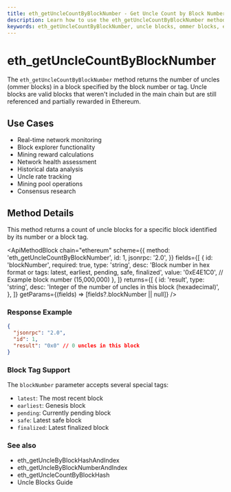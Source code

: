 ```yaml
---
title: eth_getUncleCountByBlockNumber - Get Uncle Count by Block Number | Ethereum API Methods
description: Learn how to use the eth_getUncleCountByBlockNumber method to retrieve the number of uncle blocks in a specified block height on the Ethereum blockchain.
keywords: eth_getUncleCountByBlockNumber, uncle blocks, ommer blocks, ethereum uncle count, block number, mining statistics
---
```


# eth_getUncleCountByBlockNumber

The `eth_getUncleCountByBlockNumber` method returns the number of uncles (ommer blocks) in a block specified by the block number or tag. Uncle blocks are valid blocks that weren't included in the main chain but are still referenced and partially rewarded in Ethereum.

## Use Cases

- Real-time network monitoring
- Block explorer functionality
- Mining reward calculations
- Network health assessment
- Historical data analysis
- Uncle rate tracking
- Mining pool operations
- Consensus research

## Method Details

This method returns a count of uncle blocks for a specific block identified by its number or a block tag.

<ApiMethodBlock
	chain="ethereum"
	scheme={{
		method: 'eth_getUncleCountByBlockNumber',
		id: 1,
		jsonrpc: '2.0',
	}}
	fields={[
		{
			id: 'blockNumber',
			required: true,
			type: 'string',
			desc: 'Block number in hex format or tags: latest, earliest, pending, safe, finalized',
			value: '0xE4E1C0', // Example block number (15,000,000)
		},
	]}
	returns={[
		{
			id: 'result',
			type: 'string',
			desc: 'Integer of the number of uncles in this block (hexadecimal)',
		},
	]}
	getParams={(fields) => [fields?.blockNumber || null]}
/>

### Response Example

```json
{
  "jsonrpc": "2.0",
  "id": 1,
  "result": "0x0" // 0 uncles in this block
}
```


### Block Tag Support

The `blockNumber` parameter accepts several special tags:

- `latest`: The most recent block
- `earliest`: Genesis block
- `pending`: Currently pending block
- `safe`: Latest safe block
- `finalized`: Latest finalized block

### See also

- <Link to="/docs/ethereum/core-methods/eth_getUncleByBlockHashAndIndex">eth_getUncleByBlockHashAndIndex</Link>
- <Link to="/docs/ethereum/core-methods/eth_getUncleByBlockNumberAndIndex">eth_getUncleByBlockNumberAndIndex</Link>
- <Link to="/docs/ethereum/core-methods/eth_getUncleCountByBlockHash">eth_getUncleCountByBlockHash</Link>
- <Link to="/docs/ethereum/guides/uncle-blocks">Uncle Blocks Guide</Link>
